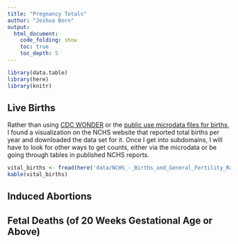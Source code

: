 ```yaml
---
title: "Pregnancy Totals"
author: "Joshua Born"
output:
  html_document:
    code_folding: show
    toc: true
    toc_depth: 5
---
```


```r
library(data.table)
library(here)
library(knitr)
```


## Live Births

Rather than using [CDC WONDER](https://wonder.cdc.gov/) or the [public use microdata files for births](https://www.cdc.gov/nchs/data_access/vitalstatsonline.htm), I found a visualization on the NCHS website that reported total births per year and downloaded the data set for it. Once I get into subdomains, I will have to look for other ways to get counts, either via the microdata or be going through tables in published NCHS reports.

```r
vital_births <- fread(here('data/NCHS_-_Births_and_General_Fertility_Rates__United_States.csv'))
kable(vital_births)
```

## Induced Abortions


## Fetal Deaths (of 20 Weeks Gestational Age or Above)


